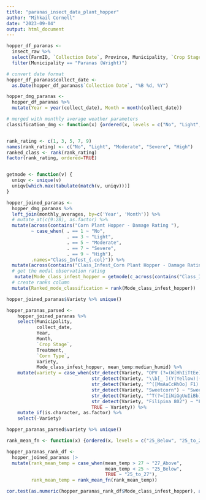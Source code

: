 ---
title: "paranas_insect_data_plant_hopper"
author: "Mihkail Cornell"
date: "2023-09-04"
output: html_document
---

```{r}
hopper_df_paranas <- 
  insect_raw %>%
  select(FarmID, `Collection Date`, Province, Municipality, `Crop Stage`, Treatment, `Corn Type`, Variety, contains("Corn Plant Hopper - Damage Rating")) %>%
  filter(Municipality == "Paranas (Wright)")

# convert date format
hopper_df_paranas$collect_date <- 
  as.Date(hopper_df_paranas$`Collection Date`, "%B %d, %Y")

hopper_dmg_paranas <-
  hopper_df_paranas %>% 
  mutate(Year = year(collect_date), Month = month(collect_date))

# merged with monthly average weather parameters
classification_dmg <- function(x) {ordered(x, levels = c("No", "Light", "Moderate", "Severe", "High"))}


rank_rating <- c(1, 3, 5, 7, 9)
names(rank_rating) <- c("No", "Light", "Moderate", "Severe", "High")
ranked_class <- rank(rank_rating)
factor(rank_rating, ordered=TRUE)


getmode <- function(v) {
  uniqv <- unique(v)
  uniqv[which.max(tabulate(match(v, uniqv)))]
}

hopper_joined_paranas <-
  hopper_dmg_paranas %>% 
  left_join(monthly_averages, by=c('Year', 'Month')) %>%
  # mutate_at(c(9:28), as.factor) %>%
  mutate(across(contains("Corn Plant Hopper - Damage Rating "), 
         ~ case_when( . == 1 ~ "No",
                      . == 3 ~ "Light",
                      . == 5 ~ "Moderate",
                      . == 7 ~ "Severe",
                      . == 9 ~ "High"), 
         .names="Class_Infest_{.col}")) %>%
  mutate(across(contains("Class_Infest_Corn Plant Hopper - Damage Rating "), ~classification_dmg(.))) %>%
  # get the modal observation rating
   mutate(Mode_class_infest_hopper = getmode(c_across(contains("Class_Infest_Corn Plant Hopper - Damage Rating ")))) %>%
  # create ranks column
  mutate(Ranked_mode_classification = rank(Mode_class_infest_hopper))

hopper_joined_paranas$Variety %>% unique()
```

```{r}
hopper_paranas_parsed <-
    hopper_joined_paranas %>% 
    select(Municipality, 
           collect_date, 
           Year, 
           Month, 
           `Crop Stage`, 
           Treatment, 
           `Corn Type`, 
           Variety, 
           Mode_class_infest_hopper, mean_temp:median_humid) %>%
    mutate(variety = case_when(str_detect(Variety, "OPV (?=(W[HhIiTtEe]))") ~ "OPV White Corn",
                               str_detect(Variety, "\\b[_ ](Y|Yellow)|(_YC)+$") ~ "OPV Yellow Corn",
                               str_detect(Variety, "^([MmAaCcHhOo] F1)|([MmAaCcHhOo] F1)(?=(Yellow Hybrid))|([MmAaCcHhOo] F1)(?=( Sweet Corn))|Mach") ~ "Macho F1",
                               str_detect(Variety, "Sweetcorn") ~ "Sweet Corn Hybrid",
                               str_detect(Variety, "^T(?=[IiNiGgUuIiBb])") ~ "Tiniguib",
                               str_detect(Variety, "Filipina 802") ~ "Filipina 802-HW",
                               TRUE ~ Variety)) %>% 
    mutate_if(is.character, as.factor) %>%
    select(-Variety)

hopper_paranas_parsed$variety %>% unique()
```


```{r}
rank_mean_fn <- function(x) {ordered(x, levels = c("25_Below", "25_to_27", "27_Above"))}

hopper_paranas_rank_df <-
  hopper_joined_paranas |>
  mutate(rank_mean_temp = case_when(mean_temp > 27 ~ "27_Above", 
                                    mean_temp < 25 ~ "25_Below",
                                    TRUE ~ "25_to_27"),
         rank_mean_temp = rank_mean_fn(rank_mean_temp))

```

```{r}
cor.test(as.numeric(hopper_paranas_rank_df$Mode_class_infest_hopper), as.numeric(hopper_paranas_rank_df$rank_mean_temp), method="kendall")
```



